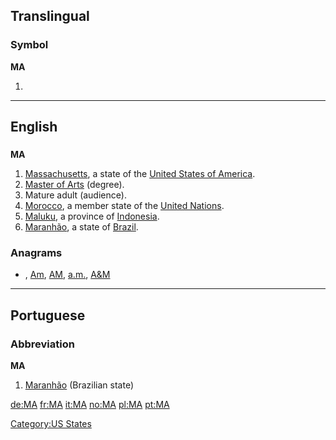 {{also|Appendix:Variations of "ma"}}
==Translingual==

===Symbol===
'''MA'''

# {{SI-unit-abb|mega|ampere|[[electrical current]]}}

----

==English==

==={{abbreviation}}===
'''MA'''

# [[Massachusetts]], a state of the [[United States of America]].
# [[Master of Arts]] (degree).
# Mature adult (audience).
# [[Morocco]], a member state of the [[United Nations]].
# [[Maluku]], a province of [[Indonesia]].
# [[Maranhão]], a state of [[Brazil]].

===Anagrams===
* {{alphagram|[[am#English|am]]}} , [[Am#English|Am]], [[AM#English|AM]], [[a.m.#English|a.m.]], [[A&M#English|A&M]]


[[Category:US States]]

----

==Portuguese==

===Abbreviation===
'''MA'''

# [[Maranhão]] (Brazilian state)

[[de:MA]]
[[fr:MA]]
[[it:MA]]
[[no:MA]]
[[pl:MA]]
[[pt:MA]]